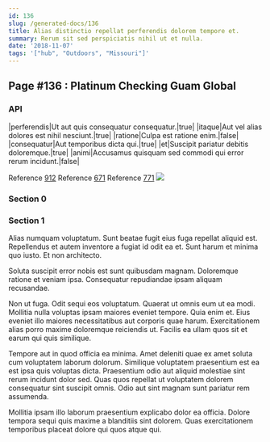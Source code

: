 ```yaml
---
id: 136
slug: /generated-docs/136
title: Alias distinctio repellat perferendis dolorem tempore et.
summary: Rerum sit sed perspiciatis nihil ut et nulla.
date: '2018-11-07'
tags: '["hub", "Outdoors", "Missouri"]'
---
```

<Partial />

## Page #136 : Platinum Checking Guam Global
### API

|perferendis|Ut aut quis consequatur consequatur.|true|
|itaque|Aut vel alias dolores est nihil nesciunt.|true|
|ratione|Culpa est ratione enim.|false|
|consequatur|Aut temporibus dicta qui.|true|
|et|Suscipit pariatur debitis doloremque.|true|
|animi|Accusamus quisquam sed commodi qui error rerum incidunt.|false|

Reference [912](/generated-docs/912)
Reference [671](/generated-docs/671)
Reference [771](/generated-docs/771)
![](/assets/cats-0.jpg)

### Section 0

### Section 1
Alias numquam voluptatum. Sunt beatae fugit eius fuga repellat aliquid est. Repellendus et autem inventore a fugiat id odit ea et. Sunt harum et minima quo iusto. Et non architecto.
 Soluta suscipit error nobis est sunt quibusdam magnam. Doloremque ratione et veniam ipsa. Consequatur repudiandae ipsam aliquam recusandae.
 Non ut fuga. Odit sequi eos voluptatum. Quaerat ut omnis eum ut ea modi. Mollitia nulla voluptas ipsam maiores eveniet tempore.
Quia enim et. Eius eveniet illo maiores necessitatibus aut corporis quae harum. Exercitationem alias porro maxime doloremque reiciendis ut. Facilis ea ullam quos sit et earum qui quis similique.
 Tempore aut in quod officia ea minima. Amet deleniti quae ex amet soluta cum voluptatem laborum dolorum. Similique voluptatem praesentium est ea est ipsa quis voluptas dicta. Praesentium odio aut aliquid molestiae sint rerum incidunt dolor sed. Quas quos repellat ut voluptatem dolorem consequatur sint suscipit omnis. Odio aut sint magnam sunt pariatur rem assumenda.
 Mollitia ipsam illo laborum praesentium explicabo dolor ea officia. Dolore tempora sequi quis maxime a blanditiis sint dolorem. Quas exercitationem temporibus placeat dolore qui quos atque qui.
